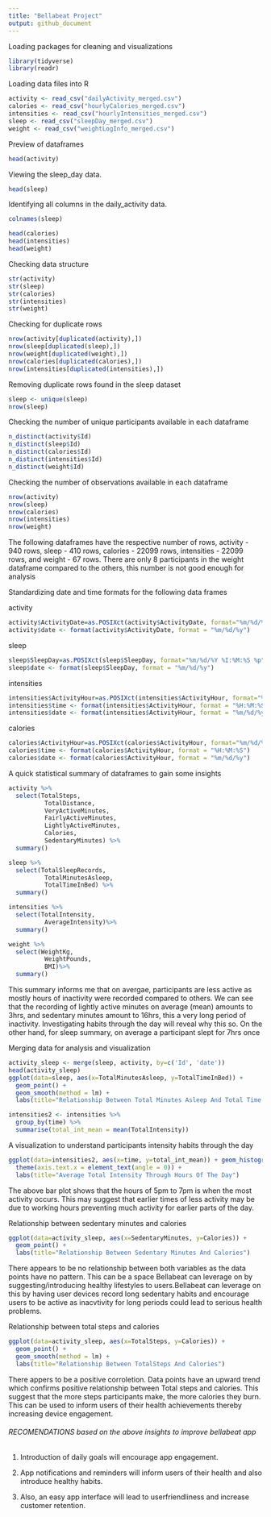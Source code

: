 ```yaml
---
title: "Bellabeat Project"
output: github_document
---
```


Loading packages for cleaning and visualizations
```r
library(tidyverse)
library(readr)
```

Loading data files into R 
```r
activity <- read_csv("dailyActivity_merged.csv")
calories <- read_csv("hourlyCalories_merged.csv")
intensities <- read_csv("hourlyIntensities_merged.csv")
sleep <- read_csv("sleepDay_merged.csv")
weight <- read_csv("weightLogInfo_merged.csv")
```
Preview of dataframes
```r
head(activity)
```
Viewing the sleep_day data.
```r
head(sleep)
```
Identifying all columns in the daily_activity data.
```r
colnames(sleep)
```
```r
head(calories)
head(intensities)
head(weight)
```
Checking data structure 
```r
str(activity)
str(sleep)
str(calories)
str(intensities)
str(weight)
```
Checking for duplicate rows
```r
nrow(activity[duplicated(activity),])
nrow(sleep[duplicated(sleep),])
nrow(weight[duplicated(weight),])
nrow(calories[duplicated(calories),])
nrow(intensities[duplicated(intensities),])
```
Removing duplicate rows found in the sleep dataset
```r
sleep <- unique(sleep)
nrow(sleep)
```
Checking the number of unique participants available in each dataframe
```r
n_distinct(activity$Id)
n_distinct(sleep$Id)
n_distinct(calories$Id)
n_distinct(intensities$Id)
n_distinct(weight$Id)
```
Checking the number of observations available in each dataframe
```r
nrow(activity)
nrow(sleep)
nrow(calories)
nrow(intensities)
nrow(weight)
```
The following dataframes have the respective number of rows, activity - 940 rows, sleep - 410 rows, calories - 22099 rows, intensities - 22099 rows, and weight - 67 rows. There are only 8 participants in the weight dataframe compared to the others, this number is not good enough for analysis

Standardizing date and time formats for the following data frames

activity
```r
activity$ActivityDate=as.POSIXct(activity$ActivityDate, format="%m/%d/%Y", tz=Sys.timezone())
activity$date <- format(activity$ActivityDate, format = "%m/%d/%y")
```
sleep
```r
sleep$SleepDay=as.POSIXct(sleep$SleepDay, format="%m/%d/%Y %I:%M:%S %p", tz=Sys.timezone())
sleep$date <- format(sleep$SleepDay, format = "%m/%d/%y")
```
intensities
```r
intensities$ActivityHour=as.POSIXct(intensities$ActivityHour, format="%m/%d/%Y %I:%M:%S %p", tz=Sys.timezone())
intensities$time <- format(intensities$ActivityHour, format = "%H:%M:%S")
intensities$date <- format(intensities$ActivityHour, format = "%m/%d/%y")
```
calories
```r
calories$ActivityHour=as.POSIXct(calories$ActivityHour, format="%m/%d/%Y %I:%M:%S %p", tz=Sys.timezone())
calories$time <- format(calories$ActivityHour, format = "%H:%M:%S")
calories$date <- format(calories$ActivityHour, format = "%m/%d/%y")
```
A quick statistical summary of dataframes to gain some insights
```r
activity %>%
  select(TotalSteps,
          TotalDistance,
          VeryActiveMinutes,
          FairlyActiveMinutes,
          LightlyActiveMinutes,
          Calories,
          SedentaryMinutes) %>%
  summary()
```
```r
sleep %>%
  select(TotalSleepRecords,
          TotalMinutesAsleep,
          TotalTimeInBed) %>%
  summary()
```
```r
intensities %>%
  select(TotalIntensity,
          AverageIntensity)%>%
  summary()
```
```r
weight %>%
  select(WeightKg,
          WeightPounds,
          BMI)%>%
  summary()
```
This summary informs me that on avergae, participants are less active as mostly hours of inactivity were recorded compared to others. We can see that the recording of lightly active minutes on average (mean) amounts to 3hrs, and sedentary minutes amount to 16hrs, this a very long period of inactivity. Investigating habits through the day will reveal why this so. 
On the other hand, for sleep summary, on average a participant slept for 7hrs once 

Merging data for analysis and visualization
```r
activity_sleep <- merge(sleep, activity, by=c('Id', 'date'))
head(activity_sleep)
ggplot(data=sleep, aes(x=TotalMinutesAsleep, y=TotalTimeInBed)) + 
  geom_point() + 
  geom_smooth(method = lm) +
  labs(title="Relationship Between Total Minutes Asleep And Total Time in Bed")
```
```r
intensities2 <- intensities %>%
  group_by(time) %>%
  summarise(total_int_mean = mean(TotalIntensity))
```

A visualization to understand participants intensity habits through the day
```r
ggplot(data=intensities2, aes(x=time, y=total_int_mean)) + geom_histogram(stat = "identity", fill='black') +
  theme(axis.text.x = element_text(angle = 0)) +
  labs(title="Average Total Intensity Through Hours Of The Day")
```

The above bar plot shows that the hours of 5pm to 7pm is when the most activity occurs. This may suggest that earlier times of less activity may be due to working hours preventing much activity for earlier parts of the day.
  
Relationship between sedentary minutes and calories
```r
ggplot(data=activity_sleep, aes(x=SedentaryMinutes, y=Calories)) + 
  geom_point() + 
  labs(title="Relationship Between Sedentary Minutes And Calories")
```

There appears to be no relationship between both variables as the data points have no pattern. 
This can be a space Bellabeat can leverage on by suggesting/introducing healthy lifestyles to users.Bellabeat can leverage on this by having user devices record long sedentary habits and encourage users to be active as inacvtivity for long periods could lead to serious health problems.
  
Relationship between total steps and calories
```r
ggplot(data=activity_sleep, aes(x=TotalSteps, y=Calories)) + 
  geom_point() + 
  geom_smooth(method = lm) +
  labs(title="Relationship Between TotalSteps And Calories")
```

There appers to be a positive corroletion. Data points have an upward trend which confirms positive
relationship between Total steps and calories. This suggest that the more steps participants make, the more calories they burn. This can be used to inform users of their health achievements thereby increasing device engagement.
  
###### RECOMENDATIONS based on the above insights to improve bellabeat app

1. Introduction of daily goals will encourage app engagement.

2. App notifications and reminders will inform users of their health and also introduce healthy
habits.

3. Also, an easy app interface will lead to userfriendliness and increase customer retention.



  

  


  
  
